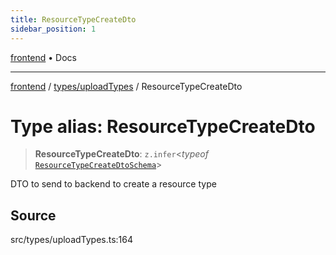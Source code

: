 ```yaml
---
title: ResourceTypeCreateDto
sidebar_position: 1
---
```


[frontend](../../..) • Docs

***

[frontend](../../..) / [types/uploadTypes](..) / ResourceTypeCreateDto

# Type alias: ResourceTypeCreateDto

> **ResourceTypeCreateDto**: `z.infer`\<*typeof* [`ResourceTypeCreateDtoSchema`](../variables/ResourceTypeCreateDtoSchema)\>

DTO to send to backend to create a resource type

## Source

src/types/uploadTypes.ts:164
